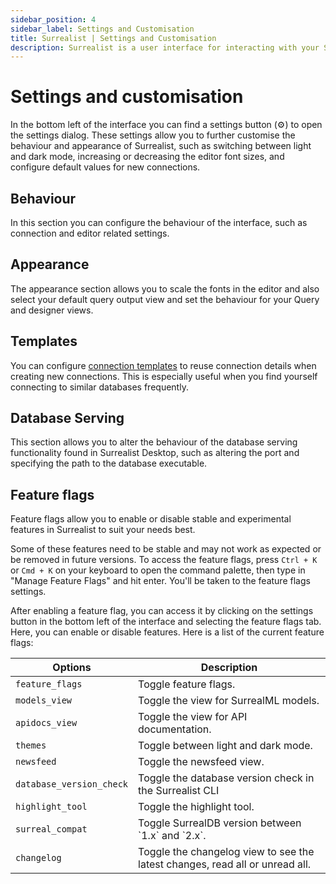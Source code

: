```yaml
---
sidebar_position: 4
sidebar_label: Settings and Customisation
title: Surrealist | Settings and Customisation
description: Surrealist is a user interface for interacting with your SurrealDB database visually. It enables you to seamlessly connect to any SurrealDB instance, allowing you to execute queries, explore your tables, design your schemas, and much more.
---
```




#  Settings and customisation

In the bottom left of the interface you can find a settings button (⚙) to open the settings dialog. These settings allow you to further customise the behaviour and appearance of Surrealist, such as switching between light and dark mode, increasing or decreasing the editor font sizes, and configure default values for new connections.

## Behaviour

In this section you can configure the behaviour of the interface, such as connection and editor related settings.

## Appearance

The appearance section allows you to scale the fonts in the editor and also select your default query output view and set the behaviour for your Query and designer views.

## Templates

You can configure [connection templates](/docs/surrealist/advanced-topics/connection-templates) to reuse connection details when creating new connections. This is especially useful when you find yourself connecting to similar databases frequently.

## Database Serving

This section allows you to alter the behaviour of the database serving functionality found in Surrealist Desktop, such as altering the port and specifying the path to the database executable.

## Feature flags

Feature flags allow you to enable or disable stable and experimental features in Surrealist to suit your needs best.

Some of these features need to be stable and may not work as expected or be removed in future versions. To access the feature flags, press `Ctrl + K` or `Cmd + K` on your keyboard to open the command palette, then type in "Manage Feature Flags" and hit enter. You'll be taken to the feature flags settings.  

After enabling a feature flag, you can access it by clicking on the settings button in the bottom left of the interface and selecting the feature flags tab. Here, you can enable or disable features. Here is a list of the current feature flags:

<table>
    <thead>
        <tr>
            <th scope="col">Options</th>
            <th scope="col">Description</th>
        </tr>
    </thead>
    <tbody>
        <tr>
            <td scope="row" data-label="Type">
                <code>feature_flags</code>
            </td>
            <td scope="row" data-label="Description">
                Toggle feature flags.
            </td>
        </tr>
        <tr>
            <td scope="row" data-label="Type">
                <code>models_view</code>
            </td>
            <td scope="row" data-label="Description">
                Toggle the view for SurrealML models.
            </td>
        </tr>
        <tr>
            <td scope="row" data-label="Type">
                <code>apidocs_view</code>
            </td>
            <td scope="row" data-label="Description">
                Toggle the view for API documentation.
            </td>
        </tr>
        <tr>
            <td scope="row" data-label="Type">
                <code>themes</code>
            </td>
            <td scope="row" data-label="Description">
                Toggle between light and dark mode. 
            </td>
        </tr>
        <tr>
            <td scope="row" data-label="Type">
                <code>newsfeed</code>
            </td>
            <td scope="row" data-label="Description">
                Toggle the newsfeed view. 
            </td>
        </tr>
        <tr>
            <td scope="row" data-label="Type">
                <code>database_version_check</code>
            </td>
            <td scope="row" data-label="Description">
                Toggle the database version check in the Surrealist CLI
            </td>
        </tr>
        <tr>
            <td scope="row" data-label="Type">
                <code>highlight_tool</code>
            </td>
            <td scope="row" data-label="Description">
                Toggle the highlight tool.
            </td>
        </tr>
        <tr>
            <td scope="row" data-label="Type">
                <code>surreal_compat</code>
            </td>
            <td scope="row" data-label="Description">
                Toggle SurrealDB version between `1.x` and `2.x`.
            </td>
        </tr>
        <tr>
            <td scope="row" data-label="Type">
                <code>changelog</code>
            </td>
            <td scope="row" data-label="Description">
                Toggle the changelog view to see the latest changes, read all or unread all.
            </td>
        </tr>
    </tbody>
</table>